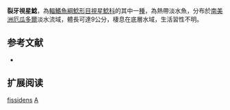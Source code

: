 {{Speciesbox
| name = 裂牙視星鯰
| image = 
| image_width = 250px
| image_caption = 
| status = NE
| status_system = IUCN3.1
| genus = Astroblepus
| species = fissidens
| authority = {{le|查爾斯·塔特·里根|Charles Tate Regan|Regan}}, 1904
| synonyms = *''Arges fissidens'', Regan, 1904 
}}

'''裂牙視星鯰'''，為[[輻鰭魚綱|輻鰭魚綱]][[鯰形目|鯰形目]][[視星鯰科|視星鯰科]]的其中一[[種|種]]，為熱帶淡水魚，分布於[[南美洲|南美洲]][[厄瓜多爾|厄瓜多爾]]淡水流域，體長可達9公分，棲息在底層水域，生活習性不明。

== 参考文献 ==
*{{FishBase species|genus=Astroblepus|species=fissidens|year=2014|month=11}}

== 扩展阅读 ==
{{refbegin}}
{{wikispecies-inline|Astroblepus fissidens|裂牙視星鯰}}
{{refend}}
{{Taxonbar|from=Q5496540}}

[[Category:視星鯰屬|fissidens]]
[[Category:1904年描述的魚類|A]]